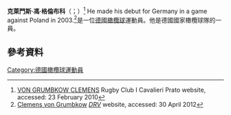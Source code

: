 '''克萊門斯·馮·格倫布科'''（{{lang-en|Clemens von Grumbkow}}；{{bd|1983年|7月22日}}）<ref name=Prato>[http://www.icavalieri.it/SCHEDE%20GIOCATORI/scheda%20von%20grumbkow.htm VON GRUMBKOW CLEMENS] {{Wayback|url=http://www.icavalieri.it/SCHEDE%20GIOCATORI/scheda%20von%20grumbkow.htm |date=20091231142837 }} {{it icon}} Rugby Club I Cavalieri Prato website, accessed: 23 February 2010</ref> He made his debut for Germany in a game against Poland in 2003.<ref>[http://www.rugby-verband.de/?data[pageid]=51&data[subpage]=spielkader&data[kader]=1&data[playerid]=0dxue5 Clemens von Grumbkow] {{Wayback|url=http://www.rugby-verband.de/?data[pageid]=51&data[subpage]=spielkader&data[kader]=1&data[playerid]=0dxue5 |date=20160304032355 }} {{de icon}} ''[[German_Rugby_Federation|DRV]]'' website, accessed: 30 April 2012</ref>是一位[[德國|德國]][[橄欖球|橄欖球]]運動員。他是德國國家橄欖球隊的一員。
==參考資料==
{{Reflist}}
[[Category:德國橄欖球運動員|Category:德國橄欖球運動員]]